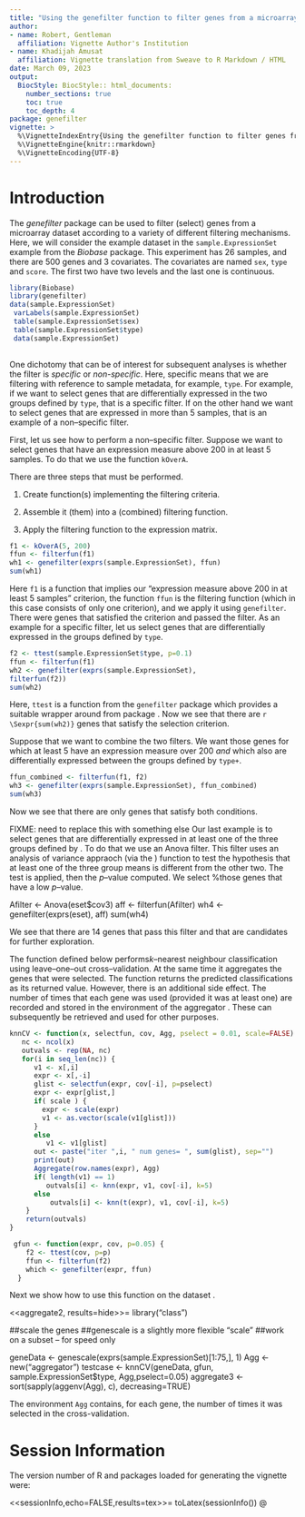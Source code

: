 ```yaml
---
title: "Using the genefilter function to filter genes from a microarray dataset"
author:
- name: Robert, Gentleman
  affiliation: Vignette Author's Institution
- name: Khadijah Amusat
  affiliation: Vignette translation from Sweave to R Markdown / HTML
date: March 09, 2023
output:
  BiocStyle: BiocStyle:: html_documents:
    number_sections: true
    toc: true
    toc_depth: 4
package: genefilter
vignette: >
  %\VignetteIndexEntry{Using the genefilter function to filter genes from a microarray}
  %\VignetteEngine{knitr::rmarkdown}
  %\VignetteEncoding{UTF-8}
---
```


# Introduction {#introduction .unnumbered}
The *genefilter* package can be used to filter (select) genes from a
microarray dataset according to a variety of different filtering
mechanisms. Here, we will consider the example dataset in the
`sample.ExpressionSet` example from the *Biobase* package. This
experiment has 26 samples, and there are 500 genes and 3 covariates. The
covariates are named `sex`, `type` and `score`. The first two have two
levels and the last one is continuous.

```r
library(Biobase) 
library(genefilter)
data(sample.ExpressionSet)
 varLabels(sample.ExpressionSet)
 table(sample.ExpressionSet$sex)
 table(sample.ExpressionSet$type)
 data(sample.ExpressionSet)
 
```

One dichotomy that can be of interest for subsequent analyses is whether
the filter is *specific* or *non-specific*. Here, specific means that we
are filtering with reference to sample metadata, for example, `type`.
For example, if we want to select genes that are differentially
expressed in the two groups defined by `type`, that is a specific
filter. If on the other hand we want to select genes that are expressed
in more than 5 samples, that is an example of a non--specific filter.

First, let us see how to perform a non--specific filter. Suppose we want
to select genes that have an expression measure above 200 in at least 5
samples. To do that we use the function `kOverA`.

There are three steps that must be performed.

1.  Create function(s) implementing the filtering criteria.

2.  Assemble it (them) into a (combined) filtering function.

3.  Apply the filtering function to the expression matrix.

```r
f1 <- kOverA(5, 200)
ffun <- filterfun(f1)
wh1 <- genefilter(exprs(sample.ExpressionSet), ffun)
sum(wh1)
```

Here `f1` is a function that implies our "expression measure above 200
in at least 5 samples" criterion, the function `ffun` is the filtering
function (which in this case consists of only one criterion), and we
apply it using `genefilter`. There were genes that satisfied the
criterion and passed the filter.
As an example for a specific filter, let us select genes that are
differentially expressed in the groups defined by `type`.

```r
f2 <- ttest(sample.ExpressionSet$type, p=0.1)
ffun <- filterfun(f1)
wh2 <- genefilter(exprs(sample.ExpressionSet), 
filterfun(f2))
sum(wh2)
```
Here, `ttest` is a function from the `genefilter`
package which provides a suitable wrapper around \texttt{t.test} from
package \textit{stats}. Now we see that there are  `r \Sexpr{sum(wh2)}`
genes that satisfy the selection criterion. 

Suppose that we want to combine the two filters. We want those genes
for which at least 5 have an expression measure over 200 *and* which also are differentially
expressed between the groups defined by `type+`.

```r
ffun_combined <- filterfun(f1, f2)
wh3 <- genefilter(exprs(sample.ExpressionSet), ffun_combined)
sum(wh3)
```

Now we see that there are only \Sexpr{sum(wh3)} genes  that satisfy both conditions.

FIXME: need to replace this with something else
Our last example is to select genes that are
differentially expressed in at least one of the three groups defined
by \verb+cov3+.
To do that we use an Anova filter. This filter uses an analysis of
variance appraoch (via the \verb+lm+) function to test the hypothesis
that at least one of the three group means is different from the other
two. The test is applied, then the $p$--value computed. We select
%those genes that have a low $p$--value.


Afilter <- Anova(eset$cov3)
aff <- filterfun(Afilter)
wh4 <- genefilter(exprs(eset), aff)
sum(wh4)

We see that there are 14 genes that pass this filter and that are
candidates for further exploration.

\section*{Selecting genes that appear useful for prediction}

The function \texttt{knnCV} defined below performs$k$--nearest neighbour classification
using leave--one--out cross--validation.
At the same time it aggregates the genes that were selected. The
function returns the predicted classifications as its returned
value. However, there is an additional side effect. The number of
times that each gene was used (provided it was at least one) are
recorded and stored in the environment of the aggregator \verb+Agg+.
These can subsequently be retrieved and used for other purposes.

```r
knnCV <- function(x, selectfun, cov, Agg, pselect = 0.01, scale=FALSE) {
   nc <- ncol(x)
   outvals <- rep(NA, nc)
   for(i in seq_len(nc)) {
      v1 <- x[,i]
      expr <- x[,-i]
      glist <- selectfun(expr, cov[-i], p=pselect)
      expr <- expr[glist,]
      if( scale ) {
        expr <- scale(expr)
        v1 <- as.vector(scale(v1[glist]))
      }
      else
         v1 <- v1[glist]
      out <- paste("iter ",i, " num genes= ", sum(glist), sep="")
      print(out)
      Aggregate(row.names(expr), Agg)
      if( length(v1) == 1)
         outvals[i] <- knn(expr, v1, cov[-i], k=5)
      else
          outvals[i] <- knn(t(expr), v1, cov[-i], k=5)
    }
    return(outvals)
}
```

```r
 gfun <- function(expr, cov, p=0.05) {
    f2 <- ttest(cov, p=p)
    ffun <- filterfun(f2)
    which <- genefilter(expr, ffun)
  }
```

Next we show how to use this function on the dataset
\verb+geneData+.

<<aggregate2, results=hide>>=
  library("class")

  ##scale the genes
  ##genescale is a slightly more flexible "scale"
  ##work on a subset -- for speed only
  
  geneData <- genescale(exprs(sample.ExpressionSet)[1:75,], 1)
  Agg <- new("aggregator")
  testcase <- knnCV(geneData, gfun, sample.ExpressionSet$type, Agg,pselect=0.05) 
aggregate3 <- sort(sapply(aggenv(Agg), c),
decreasing=TRUE) 

The environment `Agg` contains, for each gene, the
number of times it was selected in the cross-validation.

# Session Information {#session-information .unnumbered}

The version number of R and packages loaded for generating the vignette
were:

\<\<sessionInfo,echo=FALSE,results=tex\>\>= toLatex(sessionInfo()) @